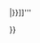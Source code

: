 {{sister
|project=Wiktionary
|text=[[维基词典]]中有与此相关的词语目录：<br />
<dd>'''[[wikt:Category:{{{1|{{PAGENAME}}}}}|{{{1|{{PAGENAME}}}}}]]'''</dd>
}}<noinclude>{{documentation}}</noinclude>